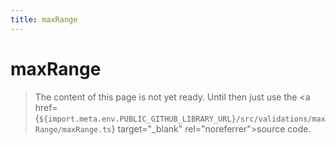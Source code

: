 ```yaml
---
title: maxRange
---
```


# maxRange

> The content of this page is not yet ready. Until then just use the <a href={`${import.meta.env.PUBLIC_GITHUB_LIBRARY_URL}/src/validations/maxRange/maxRange.ts`} target="\_blank" rel="noreferrer">source code</a>.
